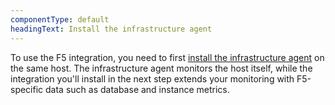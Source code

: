 ```yaml
---
componentType: default
headingText: Install the infrastructure agent
---
```


To use the F5 integration, you need to first [install the infrastructure agent](/docs/infrastructure/install-infrastructure-agent/get-started/install-infrastructure-agent-new-relic/) on the same host. The infrastructure agent monitors the host itself, while the integration you'll install in the next step extends your monitoring with F5-specific data such as database and instance metrics.
